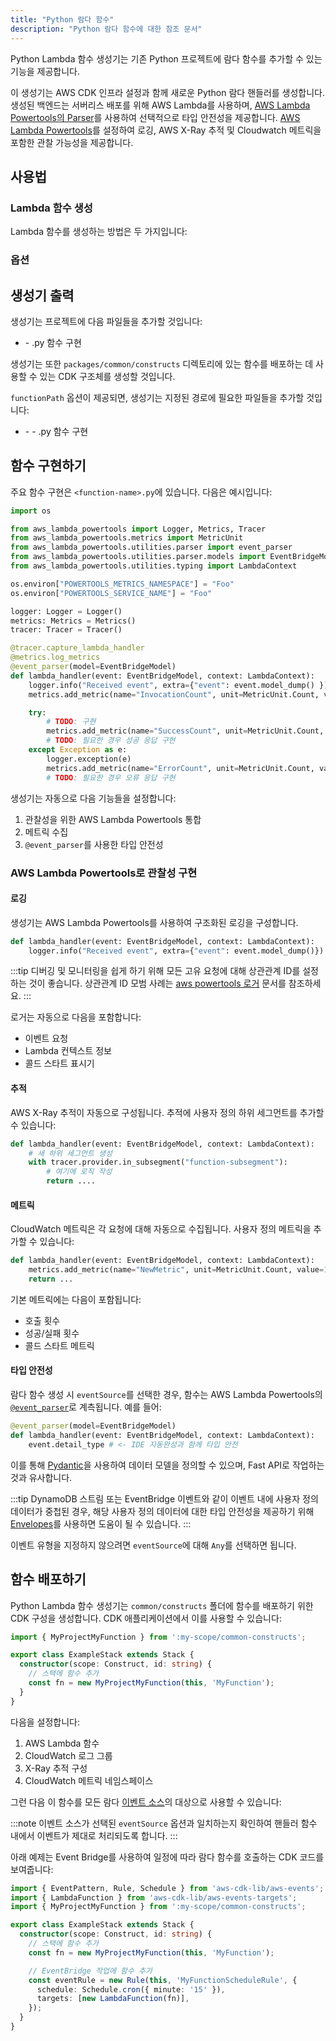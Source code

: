 ```yaml
---
title: "Python 람다 함수"
description: "Python 람다 함수에 대한 참조 문서"
---
```



Python Lambda 함수 생성기는 기존 Python 프로젝트에 람다 함수를 추가할 수 있는 기능을 제공합니다.

이 생성기는 AWS CDK 인프라 설정과 함께 새로운 Python 람다 핸들러를 생성합니다. 생성된 백엔드는 서버리스 배포를 위해 AWS Lambda를 사용하며, [AWS Lambda Powertools의 Parser](https://docs.powertools.aws.dev/lambda/python/latest/utilities/parser/)를 사용하여 선택적으로 타입 안전성을 제공합니다. [AWS Lambda Powertools](https://docs.powertools.aws.dev/lambda/python/latest/)를 설정하여 로깅, AWS X-Ray 추적 및 Cloudwatch 메트릭을 포함한 관찰 가능성을 제공합니다.

## 사용법

### Lambda 함수 생성

Lambda 함수를 생성하는 방법은 두 가지입니다:

<RunGenerator generator="py#lambda-function" />

### 옵션

<GeneratorParameters schema={schema} />

## 생성기 출력

생성기는 프로젝트에 다음 파일들을 추가할 것입니다:

<FileTree>

- <module-name>
  - <lambda-function>.py 함수 구현

</FileTree>

생성기는 또한 `packages/common/constructs` 디렉토리에 있는 함수를 배포하는 데 사용할 수 있는 CDK 구조체를 생성할 것입니다.

`functionPath` 옵션이 제공되면, 생성기는 지정된 경로에 필요한 파일들을 추가할 것입니다:

<FileTree>

- <module-name>
  - <custom-path>
    - <function-name>.py 함수 구현

</FileTree>

## 함수 구현하기

주요 함수 구현은 `<function-name>.py`에 있습니다. 다음은 예시입니다:

```python
import os

from aws_lambda_powertools import Logger, Metrics, Tracer
from aws_lambda_powertools.metrics import MetricUnit
from aws_lambda_powertools.utilities.parser import event_parser
from aws_lambda_powertools.utilities.parser.models import EventBridgeModel
from aws_lambda_powertools.utilities.typing import LambdaContext

os.environ["POWERTOOLS_METRICS_NAMESPACE"] = "Foo"
os.environ["POWERTOOLS_SERVICE_NAME"] = "Foo"

logger: Logger = Logger()
metrics: Metrics = Metrics()
tracer: Tracer = Tracer()

@tracer.capture_lambda_handler
@metrics.log_metrics
@event_parser(model=EventBridgeModel)
def lambda_handler(event: EventBridgeModel, context: LambdaContext):
    logger.info("Received event", extra={"event": event.model_dump() })
    metrics.add_metric(name="InvocationCount", unit=MetricUnit.Count, value=1)

    try:
        # TODO: 구현
        metrics.add_metric(name="SuccessCount", unit=MetricUnit.Count, value=1)
        # TODO: 필요한 경우 성공 응답 구현
    except Exception as e:
        logger.exception(e)
        metrics.add_metric(name="ErrorCount", unit=MetricUnit.Count, value=1)
        # TODO: 필요한 경우 오류 응답 구현
```

생성기는 자동으로 다음 기능들을 설정합니다:

1. 관찰성을 위한 AWS Lambda Powertools 통합
2. 메트릭 수집
3. `@event_parser`를 사용한 타입 안전성

### AWS Lambda Powertools로 관찰성 구현

#### 로깅

생성기는 AWS Lambda Powertools를 사용하여 구조화된 로깅을 구성합니다.

```python
def lambda_handler(event: EventBridgeModel, context: LambdaContext):
    logger.info("Received event", extra={"event": event.model_dump()})
```

:::tip
디버깅 및 모니터링을 쉽게 하기 위해 모든 고유 요청에 대해 상관관계 ID를 설정하는 것이 좋습니다. 상관관계 ID 모범 사례는 [aws powertools 로거](https://docs.powertools.aws.dev/lambda/python/2.22.0/core/logger/#setting-a-correlation-id) 문서를 참조하세요.
:::

로거는 자동으로 다음을 포함합니다:

- 이벤트 요청
- Lambda 컨텍스트 정보
- 콜드 스타트 표시기

#### 추적

AWS X-Ray 추적이 자동으로 구성됩니다. 추적에 사용자 정의 하위 세그먼트를 추가할 수 있습니다:

```python
def lambda_handler(event: EventBridgeModel, context: LambdaContext):
    # 새 하위 세그먼트 생성
    with tracer.provider.in_subsegment("function-subsegment"):
        # 여기에 로직 작성
        return ....
```

#### 메트릭

CloudWatch 메트릭은 각 요청에 대해 자동으로 수집됩니다. 사용자 정의 메트릭을 추가할 수 있습니다:

```python
def lambda_handler(event: EventBridgeModel, context: LambdaContext):
    metrics.add_metric(name="NewMetric", unit=MetricUnit.Count, value=1)
    return ...
```

기본 메트릭에는 다음이 포함됩니다:

- 호출 횟수
- 성공/실패 횟수
- 콜드 스타트 메트릭

#### 타입 안전성

람다 함수 생성 시 `eventSource`를 선택한 경우, 함수는 AWS Lambda Powertools의 [`@event_parser`](https://docs.powertools.aws.dev/lambda/python/latest/utilities/parser/)로 계측됩니다. 예를 들어:

```python {3}
@event_parser(model=EventBridgeModel)
def lambda_handler(event: EventBridgeModel, context: LambdaContext):
    event.detail_type # <- IDE 자동완성과 함께 타입 안전
```

이를 통해 [Pydantic](https://docs.pydantic.dev/latest/)을 사용하여 데이터 모델을 정의할 수 있으며, <Link path="guides/fastapi">Fast API</Link>로 작업하는 것과 유사합니다.

:::tip
DynamoDB 스트림 또는 EventBridge 이벤트와 같이 이벤트 내에 사용자 정의 데이터가 중첩된 경우, 해당 사용자 정의 데이터에 대한 타입 안전성을 제공하기 위해 [Envelopes](https://docs.powertools.aws.dev/lambda/python/latest/utilities/parser/#envelopes)를 사용하면 도움이 될 수 있습니다.
:::

이벤트 유형을 지정하지 않으려면 `eventSource`에 대해 `Any`를 선택하면 됩니다.

## 함수 배포하기

Python Lambda 함수 생성기는 `common/constructs` 폴더에 함수를 배포하기 위한 CDK 구성을 생성합니다. CDK 애플리케이션에서 이를 사용할 수 있습니다:

```ts
import { MyProjectMyFunction } from ':my-scope/common-constructs';

export class ExampleStack extends Stack {
  constructor(scope: Construct, id: string) {
    // 스택에 함수 추가
    const fn = new MyProjectMyFunction(this, 'MyFunction');
  }
}
```

다음을 설정합니다:

1. AWS Lambda 함수
2. CloudWatch 로그 그룹
3. X-Ray 추적 구성
4. CloudWatch 메트릭 네임스페이스

그런 다음 이 함수를 모든 람다 [이벤트 소스](https://docs.powertools.aws.dev/lambda/python/latest/utilities/parser/)의 대상으로 사용할 수 있습니다:

:::note
이벤트 소스가 선택된 `eventSource` 옵션과 일치하는지 확인하여 핸들러 함수 내에서 이벤트가 제대로 처리되도록 합니다.
:::

아래 예제는 Event Bridge를 사용하여 일정에 따라 람다 함수를 호출하는 CDK 코드를 보여줍니다:

```ts
import { EventPattern, Rule, Schedule } from 'aws-cdk-lib/aws-events';
import { LambdaFunction } from 'aws-cdk-lib/aws-events-targets';
import { MyProjectMyFunction } from ':my-scope/common-constructs';

export class ExampleStack extends Stack {
  constructor(scope: Construct, id: string) {
    // 스택에 함수 추가
    const fn = new MyProjectMyFunction(this, 'MyFunction');

    // EventBridge 작업에 함수 추가
    const eventRule = new Rule(this, 'MyFunctionScheduleRule', {
      schedule: Schedule.cron({ minute: '15' }),
      targets: [new LambdaFunction(fn)],
    });
  }
}
```